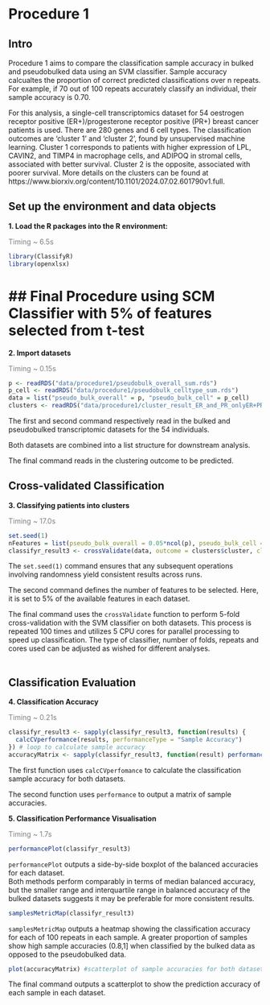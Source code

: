 # Procedure 1

## Intro

Procedure 1 aims to compare the classification sample accuracy in bulked and pseudobulked data using an SVM classifier. Sample accuracy calcualtes the proportion of correct predicted classifications over n repeats. For example, if 70 out of 100 repeats accurately classify an individual, their sample accuracy is 0.70. 

For this analysis, a single-cell transcriptomics dataset for 54 oestrogen receptor positive (ER+)/progesterone receptor positive (PR+) breast cancer patients is used. There are 280 genes and 6 cell types. The classification outcomes are 'cluster 1' and 'cluster 2', found by unsupervised machine learning. Cluster 1 corresponds to patients with higher expression of LPL, CAVIN2, and TIMP4 in macrophage cells, and ADIPOQ in stromal cells, associated with better survival. Cluster 2 is the opposite, associated with poorer survival. More details on the clusters can be found at https://www.biorxiv.org/content/10.1101/2024.07.02.601790v1.full.

## Set up the environment and data objects

**1. Load the R packages into the R environment:**

[Timing \~ 6.5s]{style="color: grey;"}

```r
library(ClassifyR)
library(openxlsx)
```


## Final Procedure using SCM Classifier with 5% of features selected from t-test
=======
**2. Import datasets**

[Timing \~ 0.15s]{style="color: grey;"}

```r
p <- readRDS("data/procedure1/pseudobulk_overall_sum.rds")
p_cell <- readRDS("data/procedure1/pseudobulk_celltype_sum.rds")
data = list("pseudo_bulk_overall" = p, "pseudo_bulk_cell" = p_cell)
clusters <- readRDS("data/procedure1/cluster_result_ER_and_PR_onlyER+PR+.rds")
```

The first and second command respectively read in the bulked and pseudobulked transcriptomic datasets for the 54 individuals.

Both datasets are combined into a list structure for downstream analysis.

The final command reads in the clustering outcome to be predicted.

## Cross-validated Classification

**3. Classifying patients into clusters**

[Timing \~ 17.0s]{style="color: grey;"}

```r
set.seed(1)
nFeatures = list(pseudo_bulk_overall = 0.05*ncol(p), pseudo_bulk_cell = 0.05*ncol(p_cell))
classifyr_result3 <- crossValidate(data, outcome = clusters$cluster, classifier = "SVM", nFeatures = nFeatures, nFolds = 5, nRepeats = 100, nCores = 5)
```

The `set.seed(1)` command ensures that any subsequent operations involving randomness yield consistent results across runs.

The second command defines the number of features to be selected. Here, it is set to 5% of the available features in each dataset.

The final command uses the `crossValidate` function to perform 5-fold cross-validation with the SVM classifier on both datasets. This process is repeated 100 times and utilizes 5 CPU cores for parallel processing to speed up classification. The type of classifier, number of folds, repeats and cores used can be adjusted as wished for different analyses.\
\

## Classification Evaluation

**4. Classification Accuracy**

[Timing \~ 0.21s]{style="color: grey;"}

```r
classifyr_result3 <- sapply(classifyr_result3, function(results) {
  calcCVperformance(results, performanceType = "Sample Accuracy")
}) # loop to calculate sample accuracy
accuracyMatrix <- sapply(classifyr_result3, function(result) performance(result)[["Sample Accuracy"]])
```

The first function uses `calcCVperfomance` to calculate the classification sample accuracy for both datasets.

The second function uses `performance` to output a matrix of sample accuracies. 

**5. Classification Performance Visualisation**

[Timing \~ 1.7s]{style="color: grey;"}

```r
performancePlot(classifyr_result3)
```

`performancePlot` outputs a side-by-side boxplot of the balanced accuracies for each dataset.\
Both methods perform comparably in terms of median balanced accuracy, but the smaller range and interquartile range in balanced accuracy of the bulked datasets suggests it may be preferable for more consistent results.

```r
samplesMetricMap(classifyr_result3)
```

`samplesMetricMap` outputs a heatmap showing the classification accuracy for each of 100 repeats in each sample.
A greater proportion of samples show high sample accuracies (0.8,1] when classified by the bulked data as opposed to the pseudobulked data. 

```r
plot(accuracyMatrix) #scatterplot of sample accuracies for both datasets
```

The final command outputs a scatterplot to show the prediction accuracy of each sample in each dataset.\
